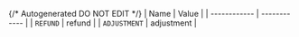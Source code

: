 {/* Autogenerated DO NOT EDIT  */}
| Name         | Value        |
| ------------ | ------------ |
| `REFUND`     | refund       |
| `ADJUSTMENT` | adjustment   |